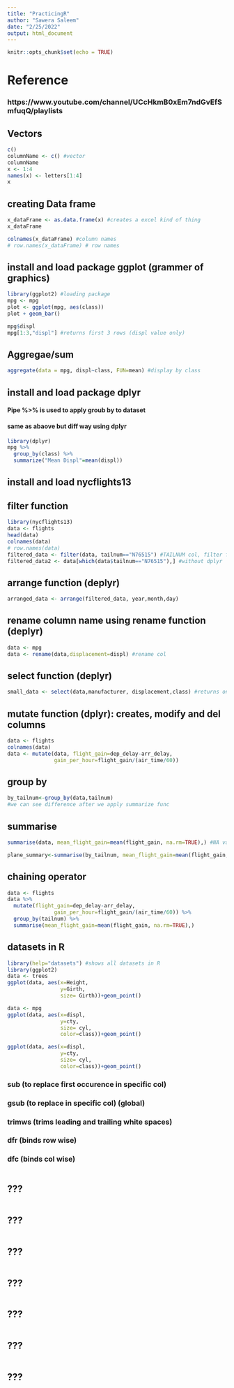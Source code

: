 ---
title: "PracticingR"
author: "Sawera Saleem"
date: "2/25/2022"
output: html_document
---

```{r setup, include=FALSE}
knitr::opts_chunk$set(echo = TRUE)
```

# Reference 
### https://www.youtube.com/channel/UCcHkmB0xEm7ndGvEfSmfuqQ/playlists

## Vectors

```{r}
c()
columnName <- c() #vector
columnName
x <- 1:4
names(x) <- letters[1:4]
x

```


## creating Data frame

```{r}
x_dataFrame <- as.data.frame(x) #creates a excel kind of thing
x_dataFrame

colnames(x_dataFrame) #column names
# row.names(x_dataFrame) # row names


```

## install and load package ggplot (grammer of graphics)

```{r}
library(ggplot2) #loading package
mpg <- mpg
plot <- ggplot(mpg, aes(class))
plot + geom_bar()

```


```{r}
mpg$displ
mpg[1:3,"displ"] #returns first 3 rows (displ value only)

```


## Aggregae/sum 

```{r}

aggregate(data = mpg, displ~class, FUN=mean) #display by class
```


## install and load package dplyr
#### Pipe %>% is used to apply groub by to dataset
#### same as abaove but diff way using dplyr

```{r}
library(dplyr)
mpg %>%
  group_by(class) %>%
  summarize("Mean Displ"=mean(displ))
```



## install and load nycflights13
## filter function

```{r}
library(nycflights13)
data <- flights
head(data)
colnames(data)
# row.names(data)
filtered_data <- filter(data, tailnum=="N76515") #TAILNUM col, filter function from dplyr
filtered_data2 <- data[which(data$tailnum=="N76515"),] #without dplyr

```



## arrange function (deplyr)

```{r}
arranged_data <- arrange(filtered_data, year,month,day)

```


## rename column name using rename function (deplyr)

```{r}
data <- mpg
data <- rename(data,displacement=displ) #rename col

```

## select function (deplyr)

```{r}

small_data <- select(data,manufacturer, displacement,class) #returns only mentioned cols 

```

## mutate function (dplyr): creates, modify and del columns

```{r}
data <- flights
colnames(data)
data <- mutate(data, flight_gain=dep_delay-arr_delay,
               gain_per_hour=flight_gain/(air_time/60))

```

## group by

```{r}
by_tailnum<-group_by(data,tailnum)
#we can see difference after we apply summarize func
```


## summarise 

```{r}
summarise(data, mean_flight_gain=mean(flight_gain, na.rm=TRUE),) #NA values are not used

plane_summary<-summarise(by_tailnum, mean_flight_gain=mean(flight_gain, na.rm=TRUE),) 

```

## chaining operator

```{r}
data <- flights
data %>%
  mutate(flight_gain=dep_delay-arr_delay,
               gain_per_hour=flight_gain/(air_time/60)) %>%
  group_by(tailnum) %>%
  summarise(mean_flight_gain=mean(flight_gain, na.rm=TRUE),)


```

## datasets in R

```{r}
library(help="datasets") #shows all datasets in R
library(ggplot2)
data <- trees
ggplot(data, aes(x=Height,
                 y=Girth,
                 size= Girth))+geom_point()

data <- mpg
ggplot(data, aes(x=displ,
                 y=cty,
                 size= cyl,
                 color=class))+geom_point()

ggplot(data, aes(x=displ,
                 y=cty,
                 size= cyl,
                 color=class))+geom_point()

```

### sub (to replace first occurence in specific col)
### gsub (to replace in specific col) (global)
### trimws (trims leading and trailing white spaces)
### dfr (binds row wise)
### dfc (binds col wise)

```{r}


```

## ???

```{r}


```

## ???

```{r}


```

## ???

```{r}


```

## ???

```{r}


```

## ???

```{r}


```

## ???

```{r}


```

## ???

```{r}


```

